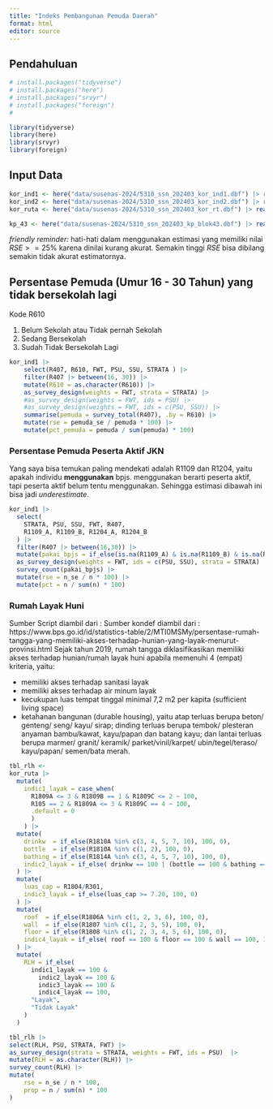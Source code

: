 ```yaml
---
title: "Indeks Pembangunan Pemuda Daerah"
format: html
editor: source
---
```



## Pendahuluan 


```r

# install.packages("tidyverse")
# install.packages("here")
# install.packages("srvyr")
# install.packages("foreign")
#

library(tidyverse)
library(here)
library(srvyr)
library(foreign)

```

## Input Data


```r
kor_ind1 <- here("data/susenas-2024/5310_ssn_202403_kor_ind1.dbf") |> read.dbf() |> as_tibble()
kor_ind2 <- here("data/susenas-2024/5310_ssn_202403_kor_ind2.dbf") |> read.dbf() |> as_tibble()
kor_ruta <- here("data/susenas-2024/5310_ssn_202403_kor_rt.dbf") |> read.dbf() |> as_tibble()

kp_43 <- here("data/susenas-2024/5310_ssn_202403_kp_blok43.dbf") |> read.dbf() |> as_tibble()

```


*friendly reminder:* hati-hati dalam menggunakan estimasi yang memiliki nilai $RSE >= 25\%$ karena dinilai kurang akurat. Semakin tinggi $RSE$ bisa dibilang semakin tidak akurat estimatornya.


## Persentase Pemuda (Umur 16 - 30 Tahun) yang tidak bersekolah lagi

Kode R610

1. Belum Sekolah atau Tidak pernah Sekolah
2. Sedang Bersekolah
3. Sudah Tidak Bersekolah Lagi

```r

kor_ind1 |> 
    select(R407, R610, FWT, PSU, SSU, STRATA ) |>
    filter(R407 |> between(16, 30)) |> 
    mutate(R610 = as.character(R610)) |>
    as_survey_design(weights = FWT, strata = STRATA) |>
    #as_survey_design(weights = FWT, ids = PSU) |>
    #as_survey_design(weights = FWT, ids = c(PSU, SSU)) |>
    summarise(pemuda = survey_total(R407), .by = R610) |>
    mutate(rse = pemuda_se / pemuda * 100) |>
    mutate(pct_pemuda = pemuda / sum(pemuda) * 100)

```


### Persentase Pemuda Peserta Aktif JKN 

Yang saya bisa temukan paling mendekati adalah R1109 dan R1204, yaitu apakah individu **menggunakan** bpjs. menggunakan berarti peserta aktif, tapi peserta aktif belum tentu menggunakan. Sehingga estimasi dibawah ini bisa jadi *underestimate*.

```r

kor_ind1 |>
  select(
    STRATA, PSU, SSU, FWT, R407,
    R1109_A, R1109_B, R1204_A, R1204_B
  ) |>
  filter(R407 |> between(16,30)) |>
  mutate(pakai_bpjs = if_else(is.na(R1109_A) & is.na(R1109_B) & is.na(R1204_A) & is.na(R1204_B), "Tidak", "Ya")) |>
  as_survey_design(weights = FWT, ids = c(PSU, SSU), strata = STRATA) |> 
  survey_count(pakai_bpjs) |>
  mutate(rse = n_se / n * 100) |>
  mutate(pct = n / sum(n) * 100)


```


### Rumah Layak Huni

Sumber Script diambil dari : 
Sumber  kondef diambil dari : https://www.bps.go.id/id/statistics-table/2/MTI0MSMy/persentase-rumah-tangga-yang-memiliki-akses-terhadap-hunian-yang-layak-menurut-provinsi.html
Sejak tahun 2019, rumah tangga diklasifikasikan memiliki akses terhadap hunian/rumah layak huni apabila memenuhi 4 (empat) kriteria, yaitu:

- memiliki akses terhadap sanitasi layak
- memiliki akses terhadap air minum layak
- kecukupan luas tempat tinggal minimal 7,2 m2 per kapita (sufficient living space)
- ketahanan bangunan (durable housing), yaitu atap terluas berupa beton/ genteng/ seng/ kayu/ sirap; dinding terluas berupa tembok/ plesteran anyaman bambu/kawat, kayu/papan dan batang kayu; dan lantai terluas berupa marmer/ granit/ keramik/ parket/vinil/karpet/ ubin/tegel/teraso/ kayu/papan/ semen/bata merah.



```r

tbl_rlh <- 
kor_ruta |>
  mutate(
    indic1_layak = case_when(
      R1809A <= 3 & R1809B == 1 & R1809C <= 2 ~ 100,
      R105 == 2 & R1809A <= 3 & R1809C == 4 ~ 100, 
      .default = 0
      )
    ) |>
  mutate(
    drinkw  = if_else(R1810A %in% c(3, 4, 5, 7, 10), 100, 0),
    bottle  = if_else(R1810A %in% c(1, 2), 100, 0),
    bathing = if_else(R1814A %in% c(3, 4, 5, 7, 10), 100, 0),
    indic2_layak = if_else( drinkw == 100 | (bottle == 100 & bathing == 100), 100, 0)
  ) |>
  mutate(
    luas_cap = R1804/R301,
    indic3_layak = if_else(luas_cap >= 7.20, 100, 0)
  ) |>
  mutate(
    roof  = if_else(R1806A %in% c(1, 2, 3, 6), 100, 0),
    wall  = if_else(R1807 %in% c(1, 2, 3, 5), 100, 0),
    floor = if_else(R1808 %in% c(1, 2, 3, 4, 5, 6), 100, 0),
    indic4_layak = if_else( roof == 100 & floor == 100 & wall == 100, 100, 0)
  ) |>
  mutate(
    RLH = if_else(
      indic1_layak == 100 & 
        indic2_layak == 100 & 
        indic3_layak == 100 &
        indic4_layak == 100, 
      "Layak", 
      "Tidak Layak"
    )
  )

tbl_rlh |> 
select(RLH, PSU, STRATA, FWT) |> 
as_survey_design(strata = STRATA, weights = FWT, ids = PSU)  |>  
mutate(RLH = as.character(RLH)) |>
survey_count(RLH) |>
mutate(
    rse = n_se / n * 100,
    prop = n / sum(n) * 100
)

```
